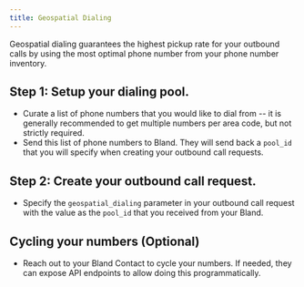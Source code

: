 ```yaml
---
title: Geospatial Dialing
---
```


Geospatial dialing guarantees the highest pickup rate for your outbound calls by using the most optimal phone number from your phone number inventory.



## Step 1: Setup your dialing pool.

- Curate a list of phone numbers that you would like to dial from --  it is generally recommended to get multiple numbers per area code, but not strictly required.
- Send this list of phone numbers to Bland. They will send back a `pool_id` that you will specify when creating your outbound call requests.

## Step 2: Create your outbound call request.

- Specify the `geospatial_dialing` parameter in your outbound call request with the value as the `pool_id` that you received from your Bland.

## Cycling your numbers (Optional)

-  Reach out to your Bland Contact to cycle your numbers. If needed, they can expose API endpoints to allow doing this programmatically.